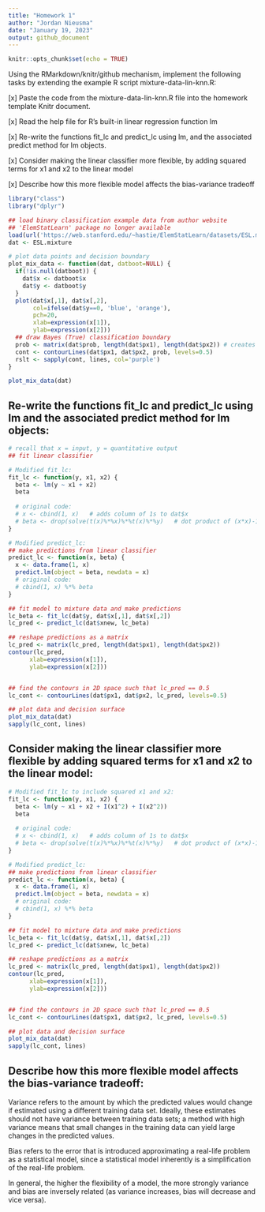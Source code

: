 ```yaml
---
title: "Homework 1"
author: "Jordan Nieusma"
date: "January 19, 2023"
output: github_document
---
```


```r
knitr::opts_chunk$set(echo = TRUE)
```

Using the RMarkdown/knitr/github mechanism, implement the following tasks by extending the example R script mixture-data-lin-knn.R:

[x] Paste the code from the mixture-data-lin-knn.R file into the homework template Knitr document.

[x] Read the help file for R's built-in linear regression function lm

[x] Re-write the functions fit_lc and predict_lc using lm, and the associated predict method for lm objects.

[x] Consider making the linear classifier more flexible, by adding squared terms for x1 and x2 to the linear model

[x] Describe how this more flexible model affects the bias-variance tradeoff

```r
library("class")
library("dplyr")
```

```r
## load binary classification example data from author website 
## 'ElemStatLearn' package no longer available
load(url('https://web.stanford.edu/~hastie/ElemStatLearn/datasets/ESL.mixture.rda'))
dat <- ESL.mixture
```

```r
# plot data points and decision boundary
plot_mix_data <- function(dat, datboot=NULL) {
  if(!is.null(datboot)) {
    dat$x <- datboot$x
    dat$y <- datboot$y
  }
  plot(dat$x[,1], dat$x[,2],
       col=ifelse(dat$y==0, 'blue', 'orange'),
       pch=20,
       xlab=expression(x[1]),
       ylab=expression(x[2]))
  ## draw Bayes (True) classification boundary
  prob <- matrix(dat$prob, length(dat$px1), length(dat$px2)) # creates 69 x 99 matrix
  cont <- contourLines(dat$px1, dat$px2, prob, levels=0.5) 
  rslt <- sapply(cont, lines, col='purple')
}

plot_mix_data(dat)
```

## Re-write the functions fit_lc and predict_lc using lm and the associated predict method for lm objects:

```r
# recall that x = input, y = quantitative output
## fit linear classifier

# Modified fit_lc:
fit_lc <- function(y, x1, x2) {
  beta <- lm(y ~ x1 + x2)
  beta
  
  # original code: 
  # x <- cbind(1, x)   # adds column of 1s to dat$x
  # beta <- drop(solve(t(x)%*%x)%*%t(x)%*%y)   # dot product of (x*x)-1 * (x*y) 
}

# Modified predict_lc:
## make predictions from linear classifier
predict_lc <- function(x, beta) {
  x <- data.frame(1, x)
  predict.lm(object = beta, newdata = x)
  # original code:
  # cbind(1, x) %*% beta
}

## fit model to mixture data and make predictions
lc_beta <- fit_lc(dat$y, dat$x[,1], dat$x[,2])
lc_pred <- predict_lc(dat$xnew, lc_beta)

## reshape predictions as a matrix
lc_pred <- matrix(lc_pred, length(dat$px1), length(dat$px2))
contour(lc_pred,
      xlab=expression(x[1]),
      ylab=expression(x[2]))


## find the contours in 2D space such that lc_pred == 0.5
lc_cont <- contourLines(dat$px1, dat$px2, lc_pred, levels=0.5)

## plot data and decision surface
plot_mix_data(dat)
sapply(lc_cont, lines)
```

## Consider making the linear classifier more flexible by adding squared terms for x1 and x2 to the linear model:

```r
# Modified fit_lc to include squared x1 and x2:
fit_lc <- function(y, x1, x2) {
  beta <- lm(y ~ x1 + x2 + I(x1^2) + I(x2^2)) 
  beta
  
  # original code: 
  # x <- cbind(1, x)   # adds column of 1s to dat$x
  # beta <- drop(solve(t(x)%*%x)%*%t(x)%*%y)   # dot product of (x*x)-1 * (x*y) 
}

# Modified predict_lc:
## make predictions from linear classifier
predict_lc <- function(x, beta) {
  x <- data.frame(1, x)
  predict.lm(object = beta, newdata = x)
  # original code:
  # cbind(1, x) %*% beta
}

## fit model to mixture data and make predictions
lc_beta <- fit_lc(dat$y, dat$x[,1], dat$x[,2])
lc_pred <- predict_lc(dat$xnew, lc_beta)

## reshape predictions as a matrix
lc_pred <- matrix(lc_pred, length(dat$px1), length(dat$px2))
contour(lc_pred,
      xlab=expression(x[1]),
      ylab=expression(x[2]))


## find the contours in 2D space such that lc_pred == 0.5
lc_cont <- contourLines(dat$px1, dat$px2, lc_pred, levels=0.5)

## plot data and decision surface
plot_mix_data(dat)
sapply(lc_cont, lines)
```

## Describe how this more flexible model affects the bias-variance tradeoff:

Variance refers to the amount by which the predicted values would change if estimated using a different training data set. Ideally, these estimates should not have variance between training data sets; a method with high variance means that small changes in the training data can yield large changes in the predicted values.

Bias refers to the error that is introduced approximating a real-life problem as a statistical model, since a statistical model inherently is a simplification of the real-life problem.

In general, the higher the flexibility of a model, the more strongly variance and bias are inversely related (as variance increases, bias will decrease and vice versa).  

